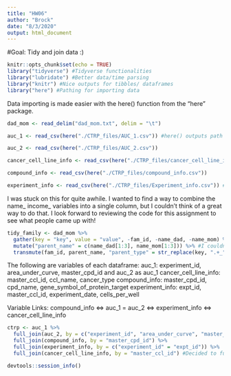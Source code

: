 ```yaml
---
title: "HW06"
author: "Brock"
date: "8/3/2020"
output: html_document
---
```

#Goal: Tidy and join data :)

```r
knitr::opts_chunk$set(echo = TRUE)
library("tidyverse") #Tidyverse functionalities
library("lubridate") #Better data/time parsing
library("knitr") #Nice outputs for tibbles/ dataframes
library("here") #Pathing for importing data
```

Data importing is made easier with the here() function from the "here" package.

```r
dad_mom <- read_delim("dad_mom.txt", delim = "\t")

auc_1 <- read_csv(here("./CTRP_files/AUC_1.csv")) #here() outputs path of current project directory; improved readability vs "C:/BLAH/BLAH/BLAH/BLAH/etc"

auc_2 <- read_csv(here("./CTRP_files/AUC_2.csv"))

cancer_cell_line_info <- read_csv(here("./CTRP_files/cancer_cell_line_info.csv"))

compound_info <- read_csv(here("./CTRP_files/compound_info.csv"))

experiment_info <- read_csv(here("./CTRP_files/Experiment_info.csv")) #here() is MVP
```

I was stuck on this for quite awhile. I wanted to find a way to combine the name_ income_ variables into a single column, but I couldn't think of a great way to do that. I look forward to reviewing the code for this assignment to see what people came up with!

```r
tidy_family <- dad_mom %>%
  gather(key = "key", value = "value", -fam_id, -name_dad, -name_mom) %>% #Gathers income and names of parents, keeps fam_id separate
  mutate("parent_name" = c(name_dad[1:3], name_mom[1:3])) %>% #I couldn't think of the better way to do this
  transmute(fam_id, parent_name, "parent_type" = str_replace(key, ".+_", ""), "income" = value)
```

The following are variables of each dataframe:
auc_1: experiment_id, area_under_curve, master_cpd_id and 
auc_2 as auc_1
cancer_cell_line_info: master_ccl_id, ccl_name, cancer_type
compound_info: master_cpd_id, cpd_name, gene_symbol_of_protein_target
experiment_info: expt_id, master_ccl_id, experiment_date, cells_per_well

Variable Links:
compound_info <=> auc_1 = auc_2 <=> experiment_info <=> cancer_cell_line_info

```r
ctrp <- auc_1 %>%
  full_join(auc_2, by = c("experiment_id", "area_under_curve", "master_cpd_id")) %>%
  full_join(compound_info, by = "master_cpd_id") %>%
  full_join(experiment_info, by = c("experiment_id" = "expt_id")) %>%
  full_join(cancer_cell_line_info, by = "master_ccl_id") #Decided to full_join at each step for maximum amount of data

```

```r
devtools::session_info()
```